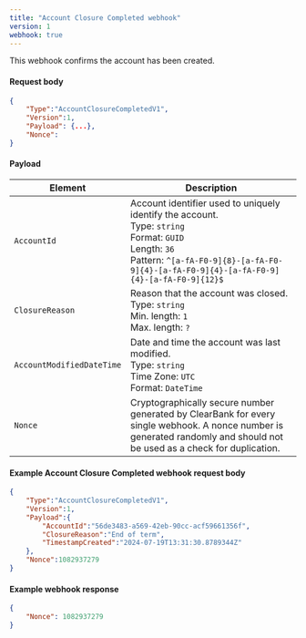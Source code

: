 ```yaml
---
title: "Account Closure Completed webhook"
version: 1
webhook: true
---
```


This webhook confirms the account has been created.

#### Request body

```json
{
    "Type":"AccountClosureCompletedV1",
    "Version":1,
    "Payload": {...},
    "Nonce":
}
```


#### Payload
| Element                   | Description   |
|---------------------------|---------------|
| `AccountId`               | Account identifier used to uniquely identify the  account. <br /> Type: `string` <br /> Format: `GUID`<br /> Length: `36`<br/> Pattern: `^[a-fA-F0-9]{8}-[a-fA-F0-9]{4}-[a-fA-F0-9]{4}-[a-fA-F0-9]{4}-[a-fA-F0-9]{12}$` |
| `ClosureReason`           | Reason that the account was closed. <br /> Type: `string`<br />Min. length: `1`<br /> Max. length: `?`  |
| `AccountModifiedDateTime` | Date and time the account was last modified.<br /> Type: `string` <br /> Time Zone: `UTC` <br /> Format: `DateTime` |
| `Nonce`                   | Cryptographically secure number generated by ClearBank for every single webhook. A nonce number is generated randomly and should not be used as a check for duplication. |

#### Example Account Closure Completed webhook request body

```json
{
    "Type":"AccountClosureCompletedV1",
    "Version":1,
    "Payload":{
        "AccountId":"56de3483-a569-42eb-90cc-acf59661356f",
        "ClosureReason":"End of term",
        "TimestampCreated":"2024-07-19T13:31:30.8789344Z"
    },
    "Nonce":1082937279
}
```

#### Example webhook response

```json
{
    "Nonce": 1082937279
}
```
